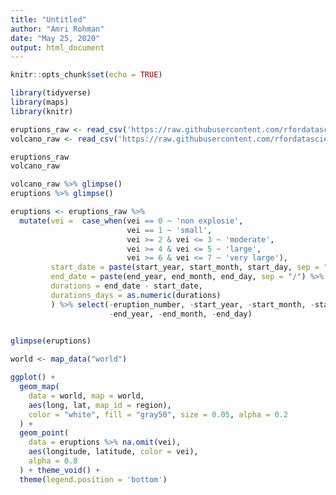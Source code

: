 ---
title: "Untitled"
author: "Amri Rohman"
date: "May 25, 2020"
output: html_document
---

```{r setup, include=FALSE}
knitr::opts_chunk$set(echo = TRUE)
```


```{r}
library(tidyverse)
library(maps)
library(knitr)

eruptions_raw <- read_csv('https://raw.githubusercontent.com/rfordatascience/tidytuesday/master/data/2020/2020-05-12/eruptions.csv')
volcano_raw <- read_csv('https://raw.githubusercontent.com/rfordatascience/tidytuesday/master/data/2020/2020-05-12/volcano.csv')

eruptions_raw
volcano_raw
```

```{r}
volcano_raw %>% glimpse()
eruptions %>% glimpse()

```


```{r}
eruptions <- eruptions_raw %>%
  mutate(vei =  case_when(vei == 0 ~ 'non explosie',
                          vei == 1 ~ 'small',
                          vei >= 2 & vei <= 3 ~ 'moderate',
                          vei >= 4 & vei <= 5 ~ 'large',
                          vei >= 6 & vei <= 7 ~ 'very large'),
         start_date = paste(start_year, start_month, start_day, sep = "/") %>% as.Date(),
         end_date = paste(end_year, end_month, end_day, sep = "/") %>% as.Date(),
         durations = end_date - start_date,
         durations_days = as.numeric(durations)
         ) %>% select(-eruption_number, -start_year, -start_month, -start_day,
                      -end_year, -end_month, -end_day)

  
glimpse(eruptions)

```

```{r}
world <- map_data("world")

ggplot() +
  geom_map(
    data = world, map = world,
    aes(long, lat, map_id = region),
    color = "white", fill = "gray50", size = 0.05, alpha = 0.2
  ) +
  geom_point(
    data = eruptions %>% na.omit(vei),
    aes(longitude, latitude, color = vei),
    alpha = 0.8
  ) + theme_void() +
  theme(legend.position = 'bottom')

```

